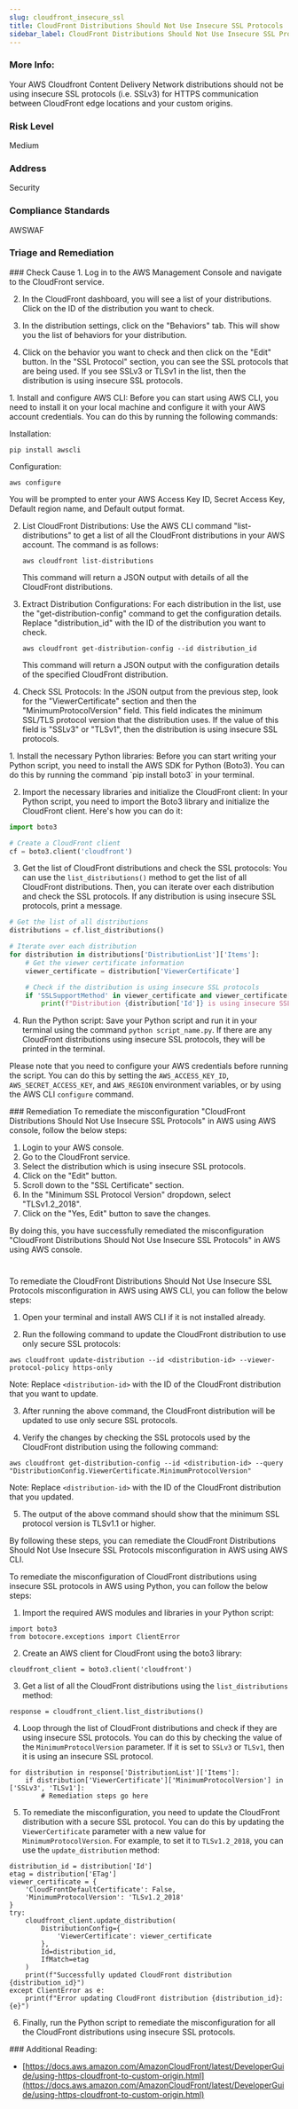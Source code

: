 ```yaml
---
slug: cloudfront_insecure_ssl
title: CloudFront Distributions Should Not Use Insecure SSL Protocols
sidebar_label: CloudFront Distributions Should Not Use Insecure SSL Protocols
---
```


### More Info:

Your AWS Cloudfront Content Delivery Network distributions should not be using insecure SSL protocols (i.e. SSLv3) for HTTPS communication between CloudFront edge locations and your custom origins.

### Risk Level

Medium

### Address

Security

### Compliance Standards

AWSWAF


### Triage and Remediation
<Tabs>

<Tab title='Cause'>
### Check Cause
<AccordionGroup>
<Accordion title='Using Console' defaultOpen='true'>
1. Log in to the AWS Management Console and navigate to the CloudFront service.

2. In the CloudFront dashboard, you will see a list of your distributions. Click on the ID of the distribution you want to check.

3. In the distribution settings, click on the "Behaviors" tab. This will show you the list of behaviors for your distribution.

4. Click on the behavior you want to check and then click on the "Edit" button. In the "SSL Protocol" section, you can see the SSL protocols that are being used. If you see SSLv3 or TLSv1 in the list, then the distribution is using insecure SSL protocols.
</Accordion>

<Accordion title='Using CLI'>
1. Install and configure AWS CLI: Before you can start using AWS CLI, you need to install it on your local machine and configure it with your AWS account credentials. You can do this by running the following commands:

   Installation:
   ```
   pip install awscli
   ```
   Configuration:
   ```
   aws configure
   ```
   You will be prompted to enter your AWS Access Key ID, Secret Access Key, Default region name, and Default output format.

2. List CloudFront Distributions: Use the AWS CLI command "list-distributions" to get a list of all the CloudFront distributions in your AWS account. The command is as follows:
   ```
   aws cloudfront list-distributions
   ```
   This command will return a JSON output with details of all the CloudFront distributions.

3. Extract Distribution Configurations: For each distribution in the list, use the "get-distribution-config" command to get the configuration details. Replace "distribution_id" with the ID of the distribution you want to check.
   ```
   aws cloudfront get-distribution-config --id distribution_id
   ```
   This command will return a JSON output with the configuration details of the specified CloudFront distribution.

4. Check SSL Protocols: In the JSON output from the previous step, look for the "ViewerCertificate" section and then the "MinimumProtocolVersion" field. This field indicates the minimum SSL/TLS protocol version that the distribution uses. If the value of this field is "SSLv3" or "TLSv1", then the distribution is using insecure SSL protocols.
</Accordion>

<Accordion title='Using Python'>
1. Install the necessary Python libraries: Before you can start writing your Python script, you need to install the AWS SDK for Python (Boto3). You can do this by running the command `pip install boto3` in your terminal.

2. Import the necessary libraries and initialize the CloudFront client: In your Python script, you need to import the Boto3 library and initialize the CloudFront client. Here's how you can do it:

```python
import boto3

# Create a CloudFront client
cf = boto3.client('cloudfront')
```

3. Get the list of CloudFront distributions and check the SSL protocols: You can use the `list_distributions()` method to get the list of all CloudFront distributions. Then, you can iterate over each distribution and check the SSL protocols. If any distribution is using insecure SSL protocols, print a message.

```python
# Get the list of all distributions
distributions = cf.list_distributions()

# Iterate over each distribution
for distribution in distributions['DistributionList']['Items']:
    # Get the viewer certificate information
    viewer_certificate = distribution['ViewerCertificate']

    # Check if the distribution is using insecure SSL protocols
    if 'SSLSupportMethod' in viewer_certificate and viewer_certificate['SSLSupportMethod'] == 'sni-only' and 'MinimumProtocolVersion' in viewer_certificate and viewer_certificate['MinimumProtocolVersion'] in ['SSLv3', 'TLSv1', 'TLSv1_2016', 'TLSv1.1_2016']:
        print(f"Distribution {distribution['Id']} is using insecure SSL protocols.")
```

4. Run the Python script: Save your Python script and run it in your terminal using the command `python script_name.py`. If there are any CloudFront distributions using insecure SSL protocols, they will be printed in the terminal.

Please note that you need to configure your AWS credentials before running the script. You can do this by setting the `AWS_ACCESS_KEY_ID`, `AWS_SECRET_ACCESS_KEY`, and `AWS_REGION` environment variables, or by using the AWS CLI `configure` command.
</Accordion>

</AccordionGroup>
</Tab>

<Tab title='Remediation'>
### Remediation

<AccordionGroup>
<Accordion title='Using Console' defaultOpen='true'>
To remediate the misconfiguration "CloudFront Distributions Should Not Use Insecure SSL Protocols" in AWS using AWS console, follow the below steps:

1. Login to your AWS console.
2. Go to the CloudFront service.
3. Select the distribution which is using insecure SSL protocols.
4. Click on the "Edit" button.
5. Scroll down to the "SSL Certificate" section.
6. In the "Minimum SSL Protocol Version" dropdown, select "TLSv1.2_2018".
7. Click on the "Yes, Edit" button to save the changes.

By doing this, you have successfully remediated the misconfiguration "CloudFront Distributions Should Not Use Insecure SSL Protocols" in AWS using AWS console.

#
</Accordion>

<Accordion title='Using CLI'>
To remediate the CloudFront Distributions Should Not Use Insecure SSL Protocols misconfiguration in AWS using AWS CLI, you can follow the below steps:

1. Open your terminal and install AWS CLI if it is not installed already.

2. Run the following command to update the CloudFront distribution to use only secure SSL protocols:

```
aws cloudfront update-distribution --id <distribution-id> --viewer-protocol-policy https-only
```

Note: Replace `<distribution-id>` with the ID of the CloudFront distribution that you want to update.

3. After running the above command, the CloudFront distribution will be updated to use only secure SSL protocols. 

4. Verify the changes by checking the SSL protocols used by the CloudFront distribution using the following command:

```
aws cloudfront get-distribution-config --id <distribution-id> --query "DistributionConfig.ViewerCertificate.MinimumProtocolVersion"
```

Note: Replace `<distribution-id>` with the ID of the CloudFront distribution that you updated.

5. The output of the above command should show that the minimum SSL protocol version is TLSv1.1 or higher. 

By following these steps, you can remediate the CloudFront Distributions Should Not Use Insecure SSL Protocols misconfiguration in AWS using AWS CLI.
</Accordion>

<Accordion title='Using Python'>
To remediate the misconfiguration of CloudFront distributions using insecure SSL protocols in AWS using Python, you can follow the below steps:

1. Import the required AWS modules and libraries in your Python script:

```
import boto3
from botocore.exceptions import ClientError
```

2. Create an AWS client for CloudFront using the boto3 library:

```
cloudfront_client = boto3.client('cloudfront')
```

3. Get a list of all the CloudFront distributions using the `list_distributions` method:

```
response = cloudfront_client.list_distributions()
```

4. Loop through the list of CloudFront distributions and check if they are using insecure SSL protocols. You can do this by checking the value of the `MinimumProtocolVersion` parameter. If it is set to `SSLv3` or `TLSv1`, then it is using an insecure SSL protocol.

```
for distribution in response['DistributionList']['Items']:
    if distribution['ViewerCertificate']['MinimumProtocolVersion'] in ['SSLv3', 'TLSv1']:
        # Remediation steps go here
```

5. To remediate the misconfiguration, you need to update the CloudFront distribution with a secure SSL protocol. You can do this by updating the `ViewerCertificate` parameter with a new value for `MinimumProtocolVersion`. For example, to set it to `TLSv1.2_2018`, you can use the `update_distribution` method:

```
distribution_id = distribution['Id']
etag = distribution['ETag']
viewer_certificate = {
    'CloudFrontDefaultCertificate': False,
    'MinimumProtocolVersion': 'TLSv1.2_2018'
}
try:
    cloudfront_client.update_distribution(
        DistributionConfig={
            'ViewerCertificate': viewer_certificate
        },
        Id=distribution_id,
        IfMatch=etag
    )
    print(f"Successfully updated CloudFront distribution {distribution_id}")
except ClientError as e:
    print(f"Error updating CloudFront distribution {distribution_id}: {e}")
```

6. Finally, run the Python script to remediate the misconfiguration for all the CloudFront distributions using insecure SSL protocols.
</Accordion>

</AccordionGroup>
</Tab>
</Tabs>
### Additional Reading:

- [https://docs.aws.amazon.com/AmazonCloudFront/latest/DeveloperGuide/using-https-cloudfront-to-custom-origin.html](https://docs.aws.amazon.com/AmazonCloudFront/latest/DeveloperGuide/using-https-cloudfront-to-custom-origin.html) 

